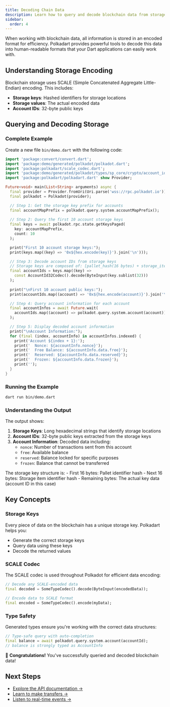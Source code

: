 ```yaml
---
title: Decoding Chain Data
description: Learn how to query and decode blockchain data from storage into human-readable format
sidebar:
  order: 4
---
```



When working with blockchain data, all information is stored in an encoded format for efficiency. Polkadart provides powerful tools to decode this data into human-readable formats that your Dart applications can easily work with.

## Understanding Storage Encoding

Blockchain storage uses SCALE (Simple Concatenated Aggregate Little-Endian) encoding. This includes:
- **Storage keys**: Hashed identifiers for storage locations
- **Storage values**: The actual encoded data
- **Account IDs**: 32-byte public keys

## Querying and Decoding Storage

### Complete Example

Create a new file `bin/demo.dart` with the following code:

```dart title="demo.dart" {10-13,16-17,19-20}
import 'package:convert/convert.dart';
import 'package:demo/generated/polkadot/polkadot.dart';
import 'package:polkadart/scale_codec.dart';
import 'package:demo/generated/polkadot/types/sp_core/crypto/account_id32.dart';
import 'package:polkadart/polkadart.dart' show Provider;

Future<void> main(List<String> arguments) async {
  final provider = Provider.fromUri(Uri.parse('wss://rpc.polkadot.io'));
  final polkadot = Polkadot(provider);

  // Step 1: Get the storage key prefix for accounts
  final accountMapPrefix = polkadot.query.system.accountMapPrefix();
  
  // Step 2: Query the first 10 account storage keys
  final keys = await polkadot.rpc.state.getKeysPaged(
    key: accountMapPrefix, 
    count: 10
  );

  print("First 10 account storage keys:");
  print(keys.map((key) => '0x${hex.encode(key)}').join('\n')));

  // Step 3: Decode account IDs from storage keys
  // Storage keys are composed of: [pallet_hash(16 bytes) + storage_item_hash(16 bytes) + account_id(32 bytes)]
  final accountIds = keys.map((key) => 
    const AccountId32Codec().decode(ByteInput(key.sublist(32)))
  );
  
  print("\nFirst 10 account public keys:");
  print(accountIds.map((account) => '0x${hex.encode(account)}').join('\n')));

  // Step 4: Query account information for each account
  final accountInfos = await Future.wait(
    accountIds.map((account) => polkadot.query.system.account(account))
  );

  // Step 5: Display decoded account information
  print("\nAccount Information:");
  for (final (index, accountInfo) in accountInfos.indexed) {
    print('Account ${index + 1}:');
    print('  Nonce: ${accountInfo.nonce}');
    print('  Free Balance: ${accountInfo.data.free}');
    print('  Reserved: ${accountInfo.data.reserved}');
    print('  Frozen: ${accountInfo.data.frozen}');
    print('');
  }
}
```

### Running the Example

```bash
dart run bin/demo.dart
```

### Understanding the Output

The output shows:

1. **Storage Keys**: Long hexadecimal strings that identify storage locations
2. **Account IDs**: 32-byte public keys extracted from the storage keys  
3. **Account Information**: Decoded data including:
   - `nonce`: Number of transactions sent from this account
   - `free`: Available balance
   - `reserved`: Balance locked for specific purposes
   - `frozen`: Balance that cannot be transferred

<Aside type="note">
  The storage key structure is:
  - First 16 bytes: Pallet identifier hash
  - Next 16 bytes: Storage item identifier hash
  - Remaining bytes: The actual key data (account ID in this case)
</Aside>

## Key Concepts

### Storage Keys
Every piece of data on the blockchain has a unique storage key. Polkadart helps you:
- Generate the correct storage keys
- Query data using these keys
- Decode the returned values

### SCALE Codec
The SCALE codec is used throughout Polkadot for efficient data encoding:
```dart
// Decode any SCALE-encoded data
final decoded = SomeTypeCodec().decode(ByteInput(encodedData));

// Encode data to SCALE format
final encoded = SomeTypeCodec().encode(myData);
```

### Type Safety
Generated types ensure you're working with the correct data structures:
```dart
// Type-safe query with auto-completion
final balance = await polkadot.query.system.account(accountId);
// balance is strongly typed as AccountInfo
```

🎉 **Congratulations!** You've successfully queried and decoded blockchain data!

## Next Steps

- [Explore the API documentation →](/api/overview)
- [Learn to make transfers →](/guides/make-transfer)
- [Listen to real-time events →](/guides/listen-blocks)
